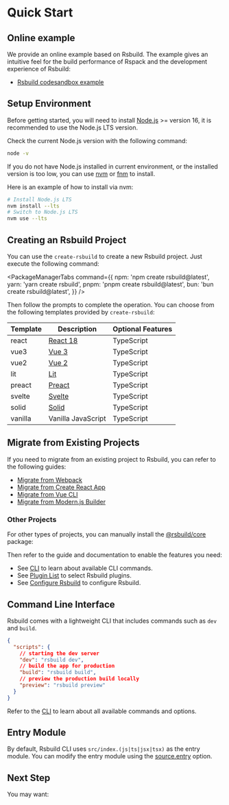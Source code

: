 # Quick Start

## Online example

We provide an online example based on Rsbuild. The example gives an intuitive feel for the build performance of Rspack and the development experience of Rsbuild:

- [Rsbuild codesandbox example](https://codesandbox.io/p/github/rspack-contrib/rsbuild-codesandbox-example)

## Setup Environment

Before getting started, you will need to install [Node.js](https://nodejs.org/) >= version 16, it is recommended to use the Node.js LTS version.

Check the current Node.js version with the following command:

```bash
node -v
```

If you do not have Node.js installed in current environment, or the installed version is too low, you can use [nvm](https://github.com/nvm-sh/nvm) or [fnm](https://github.com/Schniz/fnm) to install.

Here is an example of how to install via nvm:

```bash
# Install Node.js LTS
nvm install --lts
# Switch to Node.js LTS
nvm use --lts
```

## Creating an Rsbuild Project

You can use the `create-rsbuild` to create a new Rsbuild project. Just execute the following command:


<PackageManagerTabs
  command={{
    npm: 'npm create rsbuild@latest',
    yarn: 'yarn create rsbuild',
    pnpm: 'pnpm create rsbuild@latest',
    bun: 'bun create rsbuild@latest',
  }}
/>

Then follow the prompts to complete the operation. You can choose from the following templates provided by `create-rsbuild`:

| Template | Description                     | Optional Features |
| -------- | ------------------------------- | ----------------- |
| react    | [React 18](https://react.dev/)  | TypeScript        |
| vue3     | [Vue 3](https://vuejs.org/)     | TypeScript        |
| vue2     | [Vue 2](https://v2.vuejs.org/)  | TypeScript        |
| lit      | [Lit](https://lit.dev/)         | TypeScript        |
| preact   | [Preact](https://preactjs.com/) | TypeScript        |
| svelte   | [Svelte](https://svelte.dev/)   | TypeScript        |
| solid    | [Solid](https://solidjs.com/)   | TypeScript        |
| vanilla  | Vanilla JavaScript              | TypeScript        |

## Migrate from Existing Projects

If you need to migrate from an existing project to Rsbuild, you can refer to the following guides:

- [Migrate from Webpack](/guide/migration/webpack)
- [Migrate from Create React App](/guide/migration/cra)
- [Migrate from Vue CLI](/guide/migration/vue-cli)
- [Migrate from Modern.js Builder](/guide/migration/modern-builder)

### Other Projects

For other types of projects, you can manually install the [@rsbuild/core](https://www.npmjs.com/package/@rsbuild/core) package:

<PackageManagerTabs command="add @rsbuild/core -D" />

Then refer to the guide and documentation to enable the features you need:

- See [CLI](/guide/basic/cli) to learn about available CLI commands.
- See [Plugin List](/plugins/list/index) to select Rsbuild plugins.
- See [Configure Rsbuild](/guide/basic/configure-rsbuild) to configure Rsbuild.

## Command Line Interface

Rsbuild comes with a lightweight CLI that includes commands such as `dev` and `build`.

```json title="package.json"
{
  "scripts": {
    // starting the dev server
    "dev": "rsbuild dev",
    // build the app for production
    "build": "rsbuild build",
    // preview the production build locally
    "preview": "rsbuild preview"
  }
}
```

Refer to the [CLI](/guide/basic/cli) to learn about all available commands and options.

## Entry Module

By default, Rsbuild CLI uses `src/index.(js|ts|jsx|tsx)` as the entry module. You can modify the entry module using the [source.entry](/config/source/entry) option.

## Next Step

You may want:


<NextSteps>
  <Step
    href="/guide/start/features"
    title="All Features"
    description="Learn all features of Rsbuild"
  />
  <Step
    href="/guide/basic/configure-rsbuild"
    title="Config"
    description="Learn how to configure Rsbuild"
  />
  <Step
    href="/guide/start/glossary"
    title="Glossary"
    description="Learn about Rsbuild related concepts"
  />
</NextSteps>
